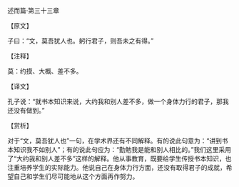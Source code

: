 

述而篇·第三十三章

【原文】

子曰：“文，莫吾犹人也。躬行君子，则吾未之有得。”

【注释】

莫：约摸、大概、差不多。

【译文】

孔子说：“就书本知识来说，大约我和别人差不多，做一个身体力行的君子，那我还没有做到。”

【赏析】

对于“文，莫吾犹人也”一句，在学术界还有不同解释。有的说此句意为：“讲到书本知识我不如别人”；有的说此句应为：“勤勉我是能和别人相比的。”我们这里采用了“大约我和别人差不多”这样的解释。他从事教育，既要给学生传授书本知识，也注重培养学生的实际能力。他说自己在身体力行方面，还没有取得君子的成就，希望自己和学生们尽可能地从这个方面再作努力。

